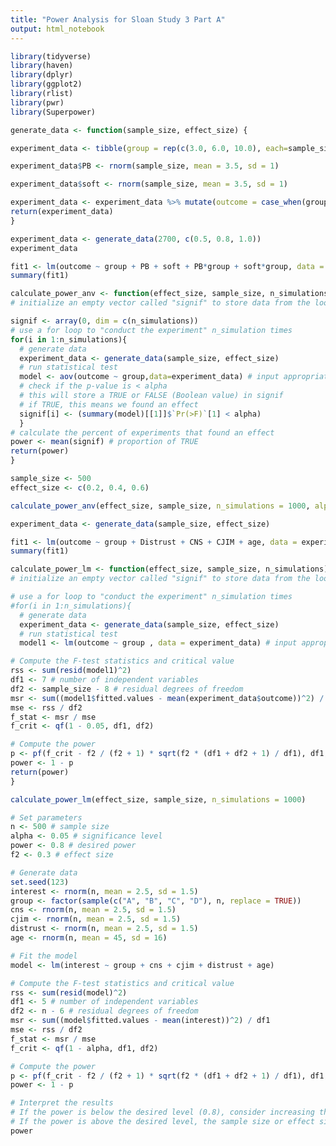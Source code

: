 ---
title: "Power Analysis for Sloan Study 3 Part A"
output: html_notebook
---


```{r results ='hide', warning=FALSE, message=FALSE}
library(tidyverse)
library(haven)
library(dplyr)
library(ggplot2)
library(rlist)
library(pwr)
library(Superpower)
```


```{r}
generate_data <- function(sample_size, effect_size) {

experiment_data <- tibble(group = rep(c(3.0, 6.0, 10.0), each=sample_size/3), data = rnorm(sample_size,mean = 3.5, sd = 1))

experiment_data$PB <- rnorm(sample_size, mean = 3.5, sd = 1)

experiment_data$soft <- rnorm(sample_size, mean = 3.5, sd = 1)

experiment_data <- experiment_data %>% mutate(outcome = case_when(group == 3.0 ~ data - effect_size[1], group == 6.0 ~ data - effect_size[2], group == 10.0 ~ data - effect_size[3]))
return(experiment_data)
}
```

```{r}
experiment_data <- generate_data(2700, c(0.5, 0.8, 1.0))
experiment_data
```

```{r}
fit1 <- lm(outcome ~ group + PB + soft + PB*group + soft*group, data = experiment_data)
summary(fit1)
```

```{r}
calculate_power_anv <- function(effect_size, sample_size, n_simulations, alpha){
# initialize an empty vector called "signif" to store data from the loop

signif <- array(0, dim = c(n_simulations))
# use a for loop to "conduct the experiment" n_simulation times
for(i in 1:n_simulations){
  # generate data
  experiment_data <- generate_data(sample_size, effect_size)
  # run statistical test
  model <- aov(outcome ~ group,data=experiment_data) # input appropriate statistical test
  # check if the p-value is < alpha
  # this will store a TRUE or FALSE (Boolean value) in signif
  # if TRUE, this means we found an effect
  signif[i] <- (summary(model)[[1]]$`Pr(>F)`[1] < alpha)
  }
# calculate the percent of experiments that found an effect
power <- mean(signif) # proportion of TRUE
return(power)
}
```

```{r}
sample_size <- 500
effect_size <- c(0.2, 0.4, 0.6)

```

```{r}
calculate_power_anv(effect_size, sample_size, n_simulations = 1000, alpha = 0.05)
```
```{r}
experiment_data <- generate_data(sample_size, effect_size)
```

```{r}

fit1 <- lm(outcome ~ group + Distrust + CNS + CJIM + age, data = experiment_data)
summary(fit1)
```

```{r}
calculate_power_lm <- function(effect_size, sample_size, n_simulations){
# initialize an empty vector called "signif" to store data from the loop

# use a for loop to "conduct the experiment" n_simulation times
#for(i in 1:n_simulations){
  # generate data
  experiment_data <- generate_data(sample_size, effect_size)
  # run statistical test
  model1 <- lm(outcome ~ group , data = experiment_data) # input appropriate statistical test

# Compute the F-test statistics and critical value
rss <- sum(resid(model1)^2)
df1 <- 7 # number of independent variables
df2 <- sample_size - 8 # residual degrees of freedom
msr <- sum((model1$fitted.values - mean(experiment_data$outcome))^2) / df1
mse <- rss / df2
f_stat <- msr / mse
f_crit <- qf(1 - 0.05, df1, df2)

# Compute the power
p <- pf(f_crit - f2 / (f2 + 1) * sqrt(f2 * (df1 + df2 + 1) / df1), df1, df2, lower.tail = FALSE)
power <- 1 - p
return(power)
}
```

```{r}
calculate_power_lm(effect_size, sample_size, n_simulations = 1000)
```

```{r}
# Set parameters
n <- 500 # sample size
alpha <- 0.05 # significance level
power <- 0.8 # desired power
f2 <- 0.3 # effect size

# Generate data
set.seed(123)
interest <- rnorm(n, mean = 2.5, sd = 1.5)
group <- factor(sample(c("A", "B", "C", "D"), n, replace = TRUE))
cns <- rnorm(n, mean = 2.5, sd = 1.5)
cjim <- rnorm(n, mean = 2.5, sd = 1.5)
distrust <- rnorm(n, mean = 2.5, sd = 1.5)
age <- rnorm(n, mean = 45, sd = 16)

# Fit the model
model <- lm(interest ~ group + cns + cjim + distrust + age)

# Compute the F-test statistics and critical value
rss <- sum(resid(model)^2)
df1 <- 5 # number of independent variables
df2 <- n - 6 # residual degrees of freedom
msr <- sum((model$fitted.values - mean(interest))^2) / df1
mse <- rss / df2
f_stat <- msr / mse
f_crit <- qf(1 - alpha, df1, df2)

# Compute the power
p <- pf(f_crit - f2 / (f2 + 1) * sqrt(f2 * (df1 + df2 + 1) / df1), df1, df2, lower.tail = FALSE)
power <- 1 - p

# Interpret the results
# If the power is below the desired level (0.8), consider increasing the sample size or effect size.
# If the power is above the desired level, the sample size or effect size can be reduced.
power
```

